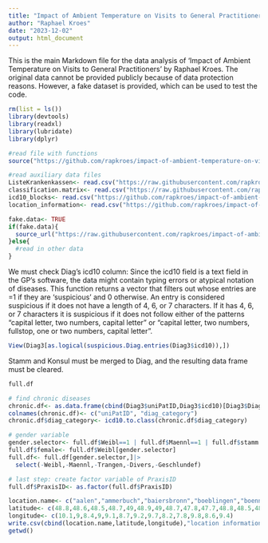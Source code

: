 ```yaml
---
title: "Impact of Ambient Temperature on Visits to General Practitioners"
author: "Raphael Kroes"
date: "2023-12-02"
output: html_document
---
```


This is the main Markdown file for the data analysis of 'Impact of Ambient Temperature on Visits to General Practitioners' by Raphael Kroes.
The original data cannot be provided publicly because of data protection reasons. However, a fake dataset is provided, which can be used to test the code.
```r
rm(list = ls())
library(devtools)
library(readxl)
library(lubridate)
library(dplyr)
```
```r
#read file with functions
source("https://github.com/rapkroes/impact-of-ambient-temperature-on-visits-to-general-practitioners/raw/main/code/functions_mt.R")

#read auxiliary data files
ListeKrankenkassen<- read.csv("https://raw.githubusercontent.com/rapkroes/impact-of-ambient-temperature-on-visits-to-general-practitioners/main/other%20data/ListeKrankenkassen_up.csv")
classification.matrix<- read.csv("https://raw.githubusercontent.com/rapkroes/impact-of-ambient-temperature-on-visits-to-general-practitioners/main/other%20data/classification.csv")
icd10_blocks<- read.csv("https://github.com/rapkroes/impact-of-ambient-temperature-on-visits-to-general-practitioners/raw/main/other%20data/icd10_blocks.csv")
location_information<- read.csv("https://github.com/rapkroes/impact-of-ambient-temperature-on-visits-to-general-practitioners/raw/main/other%20data/location%20information.csv", encoding = "Latin-1")

fake.data<- TRUE
if(fake.data){
  source_url("https://raw.githubusercontent.com/rapkroes/impact-of-ambient-temperature-on-visits-to-general-practitioners/main/code/fakedgp_mt.R")
}else{
  #read in other data
}

```
We must check Diag's icd10 column: Since the icd10 field is a text field in the GP's software, the data might contain typing errors or atypical notation of diseases. This function returns a vector that filters out whose entries are =1 if they are 'suspicious' and 0 otherwise. An entry is considered suspicious if it does not have a length of 4, 6, or 7 characters. If it has 4, 6, or 7 characters it is suspicious if it does not follow either of the patterns "capital letter, two numbers, capital letter" or "capital letter, two numbers, fullstop, one or two numbers, capital letter".
```r
View(Diag3[as.logical(suspicious.Diag.entries(Diag3$icd10)),])
```

Stamm and Konsul must be merged to Diag, and the resulting data frame must be cleared.
```r
full.df

# find chronic diseases
chronic.df<- as.data.frame(cbind(Diag3$uniPatID,Diag3$icd10)[Diag3$DiagTyp=="DD",])
colnames(chronic.df)<- c("uniPatID", "diag_category")
chronic.df$diag_category<- icd10.to.class(chronic.df$diag_category)

# gender variable
gender.selector<- full.df$Weibl==1 | full.df$Maennl==1 | full.df$stamm.is.there==0
full.df$female<- full.df$Weibl[gender.selector]
full.df<- full.df[gender.selector,]|>
  select(-Weibl,-Maennl,-Trangen,-Divers,-Geschlundef)

# last step: create factor variable of PraxisID
full.df$PraxisID<- as.factor(full.df$PraxisID)
```

```r
location.name<- c("aalen","ammerbuch","baiersbronn","boeblingen","boennigheim","pforzheim","pleidelsheim","salach","schluchsee","schopfheim","schwaebisch gmuend","waldachtal","wendlingen")
latitude<- c(48.8,48.6,48.5,48.7,49,48.9,49,48.7,47.8,47.7,48.8,48.5,48.7)
longitude<- c(10.1,9,8.4,9,9.1,8.7,9.2,9.7,8.2,7.8,9.8,8.6,9.4)
write.csv(cbind(location.name,latitude,longitude),"location information.csv")
getwd()
```


